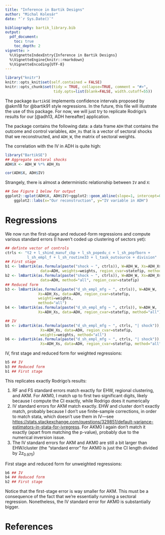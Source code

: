 ```yaml
---
title: "Inference in Bartik Designs"
author: "Michal Kolesár"
date: "`r Sys.Date()`"

bibliography: bartik_library.bib
output:
  pdf_document:
    toc: true
    toc_depth: 2
vignette: >
  %\VignetteIndexEntry{Inference in Bartik Designs}
  %\VignetteEngine{knitr::rmarkdown}
  %\VignetteEncoding{UTF-8}
---
```


```r
library("knitr")
knitr::opts_knit$set(self.contained = FALSE)
knitr::opts_chunk$set(tidy = TRUE, collapse=TRUE, comment = "#>",
                      tidy.opts=list(blank=FALSE, width.cutoff=55))
```

The package `BartikSE` implements confidence intervals proposed by @akm18 for
@bartik91 style regressions. In the future, this file will illustrate the use of
this package. For now, we will just try to replicate Rodrigo's results for our
[@adh13, ADH hereafter] application.

The package contains the following data: a data frame `ADH` that contains the
outcome and control variables, `ADH_Xs` that is a vector of sectoral shocks that
we reconstructed, and `ADH_W`, the matrix of sectoral weights.

The correlation with the IV in ADH is quite high:
```r
library("BartikSE")
## Aggregate sectoral shocks
ADH$X <- ADH_W %*% ADH_Xs

cor(ADH$X, ADH$IV)
```

Strangely, there is almost a deterministic relationship between `IV` and `X`:

```r
## See Figure 1 below for output
ggplot2::qplot(ADH$X, ADH$IV)+ggplot2::geom_abline(slope=1, intercept=0)+ggplot2::theme_bw()+
    ggplot2::labs(x="Our reconstruction", y="IV variable in ADH")
```



# Regressions

We now run the first-stage and reduced-form regressions and compute various
standard errors (I haven't coded up clustering of sectors yet):

```r
## definte vector of controls
ctrls <- "t2 + l_shind_manuf_cbp + l_sh_popedu_c + l_sh_popfborn +
          l_sh_empl_f + l_sh_routine33 + l_task_outsource + division"
## First stage
b1 <- lmBartik(as.formula(paste("shock ~ ", ctrls)), W=ADH_W, Xs=ADH_Xs,
                data=ADH, weights=weights, region_cvar=statefip, method="all")
b2 <- lmBartik(as.formula(paste("shock ~ ", ctrls)), W=ADH_W, Xs=ADH_Xs,
                data=ADH, method="all", region_cvar=statefip)
## Reduced form
b3 <- lmBartik(as.formula(paste("d_sh_empl_mfg ~ ", ctrls)), W=ADH_W,
               Xs=ADH_Xs, data=ADH, region_cvar=statefip,
               weights=weights,
               method="all")
b4 <- lmBartik(as.formula(paste("d_sh_empl_mfg ~ ", ctrls)), W=ADH_W,
               Xs=ADH_Xs, data=ADH, region_cvar=statefip, method="all")

## IV
b5 <- ivBartik(as.formula(paste("d_sh_empl_mfg ~ ", ctrls, "| shock")), W=ADH_W,
                Xs=ADH_Xs, data=ADH, region_cvar=statefip,
                weights=weights, method="all")
b6 <- ivBartik(as.formula(paste("d_sh_empl_mfg ~ ", ctrls, "| shock")), W=ADH_W,
                Xs=ADH_Xs, data=ADH, region_cvar=statefip, method="all")
```

IV, first stage and reduced form for weighted regressions:
```r
b5 ## IV
b3 ## Reduced form
b1 ## First stage
```

This replicates exactly Rodrigo's results:

1. RF and FS standard errors match exactly for EHW, regional clustering, and
   AKM. For AKM0, I match up to first two significant digits, likely because I
   compute the CI exactly, while Rodrigo does it numerically
2. IV standard errors for AKM match exactly. EHW and cluster don't exactly
   match, probably because I don't use finite-sample corrections, in order to
   match stata, which doesn't use them in IV---see [https://stats.stackexchange.com/questions/329851/default-variance-estimators-in-stata-for-ivregress](https://stats.stackexchange.com/questions/329851/default-variance-estimators-in-stata-for-ivregress).
   For AKM0 I again don't match it exactly (apart from matching the p-value),
   probably due to the numerical inversion issue.
3. The IV standard errors for AKM and AKM0 are still a bit larger than
   EHW/cluster (the "standard error" for AKM0 is just the CI length divided by
   $2z_{0.975}$)



First stage and reduced form for unweighted regressions:
```r
b6 ## IV
b4 ## Reduced form
b2 ## First stage
```

Notice that the first-stage error is way smaller for AKM. This must be a
consequence of the fact that we're essentially running a sectoral regression.
Nonetheless, the IV standard error for AKM0 is substantially bigger.

# References
